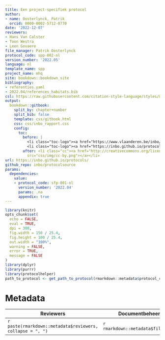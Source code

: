 ```yaml
---
title: Een project-specifiek protocol
author:
- name: Oosterlynck, Patrik
  orcid: 0000-0002-5712-0770
date: '2022-12-07'
reviewers:
- Hans Van Calster
- Toon Westra
- Leen Govaere
file_manager: Patrik Oosterlynck
protocol_code: spp-002-nl
version_number: '2022.05'
language: nl
template_name: spp
project_name: mhq
site: bookdown::bookdown_site
bibliography:
- referenties.yaml
- 2022.04/references_habitats.bib
csl: https://raw.githubusercontent.com/citation-style-language/styles/master/research-institute-for-nature-and-forest.csl
output:
  bookdown::gitbook:
    split_by: chapter+number
    split_bib: false
    template: css/gitbook.html
    css: css/inbo_rapport.css
    config:
      toc:
        before: |
          <li class="toc-logo"><a href="https://www.vlaanderen.be/inbo/home/"><img src="css/img/inbo-nl.jpg"></a></li>
          <li class="toc-logo"><a href="https://inbo.github.io/protocols/"><button class="btn"><i class="fa fa-home"></i> Protocols homepage</button></li>
        after: <li class="cc"><a href="http://creativecommons.org/licenses/by/4.0/"><img
          src="css/img/cc-by.png"></a></li>
url: https://inbo.github.io/protocols/
github_repo: inbo/protocolsource
params:
  dependencies:
    value:
    - protocol_code: sfp-001-nl
      version_number: '2022.04'
      params: .na
      appendix: true
---
```


```{=html}
<!--
Instructies bij opmaak van het protocol:

Hieronder vind je de verschillende onderdelen van een protocol.
In de bijhorende losse `Rmd` bestanden vind je een beschrijving wat er bij elk onderdeel vermeld moet worden.
Het is in die bestanden dat je moet editeren.
Niet alle onderdelen zijn altijd van toepassing.
Laat in die gevallen de titel hoofdingen staan en vermeld expliciet "niet van toepassing".
-->
```
```r
library(knitr)
opts_chunk$set(
  echo = FALSE,
  eval = TRUE,
  dpi = 300,
  fig.width = 150 / 25.4,
  fig.height = 100 / 25.4,
  out.width = "100%",
  warning = FALSE,
  error = TRUE,
  message = FALSE
)
library(dplyr)
library(purrr)
library(protocolhelper)
path_to_protocol <- get_path_to_protocol(rmarkdown::metadata$protocol_code)
```

# Metadata {.unnumbered}

| Reviewers                                                 | Documentbeheerder                    | Protocol code                         | Versienummer                           | Taal                             | Project                              |
|-----------------------------------------------------------|--------------------------------------|---------------------------------------|----------------------------------------|----------------------------------|--------------------------------------|
| `r paste(rmarkdown::metadata$reviewers, collapse = ", ")` | `r rmarkdown::metadata$file_manager` | `r rmarkdown::metadata$protocol_code` | `r rmarkdown::metadata$version_number` | `r rmarkdown::metadata$language` | `r rmarkdown::metadata$project_name` |
